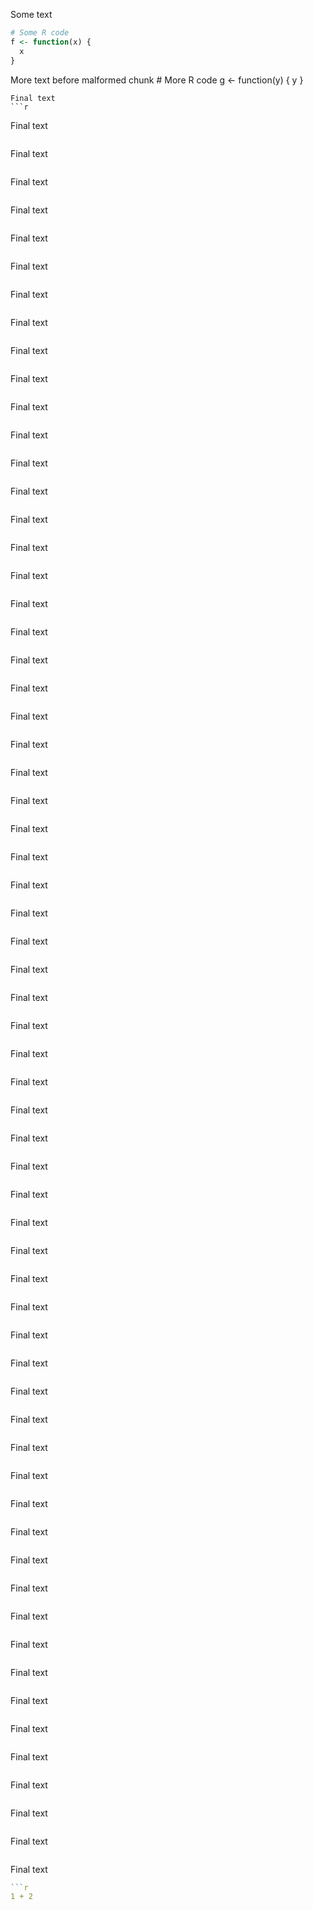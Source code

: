 Some text
```r
# Some R code
f <- function(x) {
  x
}
```
More text before malformed chunk
# More R code
g <- function(y) {
  y
}
```
Final text
```r

```
Final text
```r

```
Final text
```r

```
Final text
```r

```
Final text
```r

```
Final text
```r

```
Final text
```r

```
Final text
```r

```
Final text
```r

```
Final text
```r

```
Final text
```r

```
Final text
```r

```
Final text
```r

```
Final text
```r

```
Final text
```r

```
Final text
```r

```
Final text
```r

```
Final text
```r

```
Final text
```r

```
Final text
```r

```
Final text
```r

```
Final text
```r

```
Final text
```r

```
Final text
```r

```
Final text
```r

```
Final text
```r

```
Final text
```r

```
Final text
```r

```
Final text
```r

```
Final text
```r

```
Final text
```r

```
Final text
```r

```
Final text
```r

```
Final text
```r

```
Final text
```r

```
Final text
```r

```
Final text
```r

```
Final text
```r

```
Final text
```r

```
Final text
```r

```
Final text
```r

```
Final text
```r

```
Final text
```r

```
Final text
```r

```
Final text
```r

```
Final text
```r

```
Final text
```r

```
Final text
```r

```
Final text
```r

```
Final text
```r

```
Final text
```r

```
Final text
```r

```
Final text
```r

```
Final text
```r

```
Final text
```r

```
Final text
```r

```
Final text
```r

```
Final text
```r

```
Final text
```r

```
Final text
```r

```
Final text
```r

```
Final text
```r

```
Final text
```r

```
Final text
```r
```r
1 + 2
```

